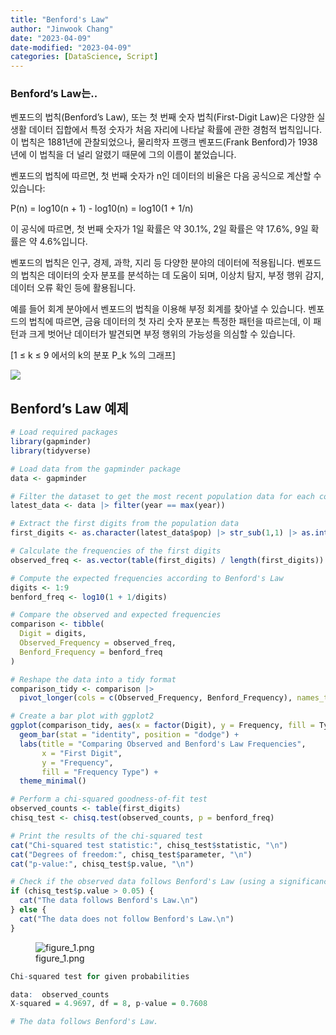 ```yaml
---
title: "Benford's Law"
author: "Jinwook Chang"
date: "2023-04-09"
date-modified: "2023-04-09"
categories: [DataScience, Script]
---
```


### Benford’s Law는..

벤포드의 법칙(Benford's Law), 또는 첫 번째 숫자 법칙(First-Digit Law)은 다양한 실생활 데이터 집합에서 특정 숫자가 처음 자리에 나타날 확률에 관한 경험적 법칙입니다. 이 법칙은 1881년에 관찰되었으나, 물리학자 프랭크 벤포드(Frank Benford)가 1938년에 이 법칙을 더 널리 알렸기 때문에 그의 이름이 붙었습니다.

벤포드의 법칙에 따르면, 첫 번째 숫자가 n인 데이터의 비율은 다음 공식으로 계산할 수 있습니다:

P(n) = log10(n + 1) - log10(n) = log10(1 + 1/n)

이 공식에 따르면, 첫 번째 숫자가 1일 확률은 약 30.1%, 2일 확률은 약 17.6%, 9일 확률은 약 4.6%입니다.

벤포드의 법칙은 인구, 경제, 과학, 지리 등 다양한 분야의 데이터에 적용됩니다. 벤포드의 법칙은 데이터의 숫자 분포를 분석하는 데 도움이 되며, 이상치 탐지, 부정 행위 감지, 데이터 오류 확인 등에 활용됩니다.

예를 들어 회계 분야에서 벤포드의 법칙을 이용해 부정 회계를 찾아낼 수 있습니다. 벤포드의 법칙에 따르면, 금융 데이터의 첫 자리 숫자 분포는 특정한 패턴을 따르는데, 이 패턴과 크게 벗어난 데이터가 발견되면 부정 행위의 가능성을 의심할 수 있습니다.

[1 ≤ k ≤ 9 에서의 k의 분포 P_k %의 그래프]

![](Rozklad_benforda.svg.png)

## Benford’s Law 예제

```r
# Load required packages
library(gapminder)
library(tidyverse)

# Load data from the gapminder package
data <- gapminder

# Filter the dataset to get the most recent population data for each country
latest_data <- data |> filter(year == max(year))

# Extract the first digits from the population data
first_digits <- as.character(latest_data$pop) |> str_sub(1,1) |> as.integer()

# Calculate the frequencies of the first digits
observed_freq <- as.vector(table(first_digits) / length(first_digits))

# Compute the expected frequencies according to Benford's Law
digits <- 1:9
benford_freq <- log10(1 + 1/digits)

# Compare the observed and expected frequencies
comparison <- tibble(
  Digit = digits,
  Observed_Frequency = observed_freq,
  Benford_Frequency = benford_freq
)

# Reshape the data into a tidy format
comparison_tidy <- comparison |>
  pivot_longer(cols = c(Observed_Frequency, Benford_Frequency), names_to = "Type", values_to = "Frequency")

# Create a bar plot with ggplot2
ggplot(comparison_tidy, aes(x = factor(Digit), y = Frequency, fill = Type)) +
  geom_bar(stat = "identity", position = "dodge") +
  labs(title = "Comparing Observed and Benford's Law Frequencies",
       x = "First Digit",
       y = "Frequency",
       fill = "Frequency Type") +
  theme_minimal()

# Perform a chi-squared goodness-of-fit test
observed_counts <- table(first_digits)
chisq_test <- chisq.test(observed_counts, p = benford_freq)

# Print the results of the chi-squared test
cat("Chi-squared test statistic:", chisq_test$statistic, "\n")
cat("Degrees of freedom:", chisq_test$parameter, "\n")
cat("p-value:", chisq_test$p.value, "\n")

# Check if the observed data follows Benford's Law (using a significance level of 0.05)
if (chisq_test$p.value > 0.05) {
  cat("The data follows Benford's Law.\n")
} else {
  cat("The data does not follow Benford's Law.\n")
}
```

![figure_1.png](figure_1.png)

```r
Chi-squared test for given probabilities

data:  observed_counts
X-squared = 4.9697, df = 8, p-value = 0.7608

# The data follows Benford's Law.
```